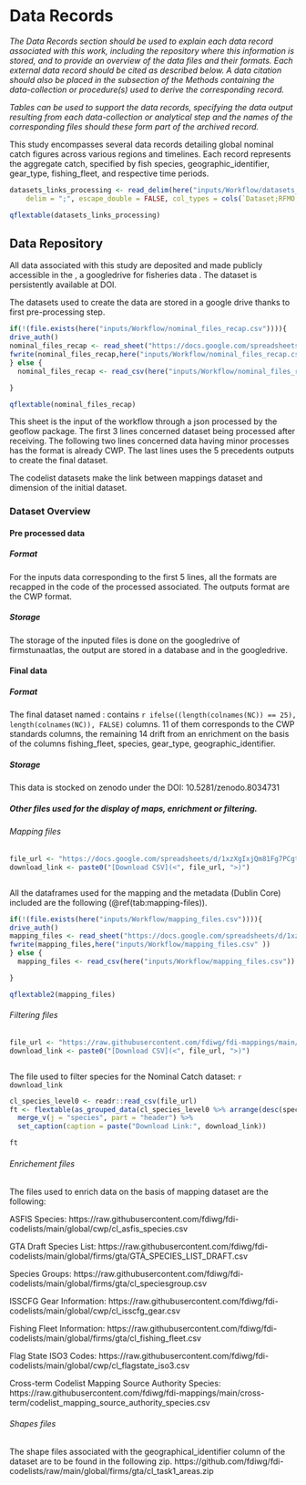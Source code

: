 # Data Records

_The Data Records section should be used to explain each data record associated with this work, including the repository where this information is stored, and to provide an overview of the data files and their formats. Each external data record should be cited as described below. A data citation should also be placed in the subsection of the Methods containing the data-collection or procedure(s) used to derive the corresponding record._

_Tables can be used to support the data records, specifying the data output resulting from each data-collection or analytical step and the names of the corresponding files should these form part of the archived record._

This study encompasses several data records detailing global nominal catch figures across various regions and timelines. Each record represents the aggregate catch, specified by fish species, geographic_identifier, gear_type, fishing_fleet, and respective time periods.


```r
datasets_links_processing <- read_delim(here("inputs/Workflow/datasets_links_processing.csv"),
    delim = ";", escape_double = FALSE, col_types = cols(`Dataset;RFMO;Link to downolad;Pre-processing function;Comments` = col_character()), trim_ws = TRUE)
```

```r
qflextable(datasets_links_processing)
```


## Data Repository

All data associated with this study are deposited and made publicly accessible in the , a googledrive for fisheries data . The dataset is persistently available at DOI.

The datasets used to create the data are stored in a google drive thanks to first pre-processing step. 

```r
if(!(file.exists(here("inputs/Workflow/nominal_files_recap.csv")))){
drive_auth()
nominal_files_recap <- read_sheet("https://docs.google.com/spreadsheets/d/13SJB2PYkCCdrzw8HNJMPFg0yXs0OSYY2mUOAl5dagUc/edit#gid=374572086", sheet = "Nominal catches")
fwrite(nominal_files_recap,here("inputs/Workflow/nominal_files_recap.csv" ))
} else {
  nominal_files_recap <- read_csv(here("inputs/Workflow/nominal_files_recap.csv"))

}
```


```r
qflextable(nominal_files_recap)
```

This sheet is the input of the workflow through a json processed by the geoflow package. The first 3 lines concerned dataset being processed after receiving. The following two lines concerned data having minor processes has the format is already CWP. The last lines uses the 5 precedents outputs to create the final dataset. 

The codelist datasets make the link between mappings dataset and dimension of the initial dataset. 

### Dataset Overview

#### Pre processed data

##### Format

For the inputs data corresponding to the first 5 lines, all the formats are recapped in the code of the processed associated. The outputs format are the CWP format.

##### Storage

The storage of the inputed files is done on the googledrive of firmstunaatlas, the output are stored in a database and in the googledrive. 

#### Final data

##### Format

The final dataset named : contains `r ifelse((length(colnames(NC)) == 25), length(colnames(NC)), FALSE)` columns. 11 of them corresponds to the CWP standards columns, the remaining 14 drift from an enrichment on the basis of the columns fishing_fleet, species, gear_type, geographic_identifier.

##### Storage

This data is stocked on zenodo under the DOI: 10.5281/zenodo.8034731

##### Other files used for the display of maps, enrichment or filtering.

###### Mapping files

```r

file_url <- "https://docs.google.com/spreadsheets/d/1xzXgIxjQm81Fg7PCgtdiwhkB9sgtPKk-NByQDRtAGrE/edit#gid=1158322074"
download_link <- paste0("[Download CSV](<", file_url, ">)")



```

All the dataframes used for the mapping and the metadata (Dublin Core) included are the following (\@ref(tab:mapping-files)).

```r

if(!(file.exists(here("inputs/Workflow/mapping_files.csv")))){
drive_auth()
mapping_files <- read_sheet("https://docs.google.com/spreadsheets/d/1xzXgIxjQm81Fg7PCgtdiwhkB9sgtPKk-NByQDRtAGrE/edit#gid=1158322074", sheet = "2023")
fwrite(mapping_files,here("inputs/Workflow/mapping_files.csv" ))
} else {
  mapping_files <- read_csv(here("inputs/Workflow/mapping_files.csv"))

}

```

```r
qflextable2(mapping_files)
```


###### Filtering files

```r

file_url <- "https://raw.githubusercontent.com/fdiwg/fdi-mappings/main/cross-term/codelist_mapping_source_authority_species.csv"
download_link <- paste0("[Download CSV](<", file_url, ">)")



```

The file used to filter species for the Nominal Catch dataset: 
`r download_link`


```r

cl_species_level0 <- readr::read_csv(file_url)
ft <- flextable(as_grouped_data(cl_species_level0 %>% arrange(desc(species)) %>% dplyr::select(species, source_authority), groups = "species")) %>% 
  merge_v(j = "species", part = "header") %>%
  set_caption(caption = paste("Download Link:", download_link))

ft
```


###### Enrichement files

The files used to enrich data on the basis of mapping dataset are the following:

ASFIS Species:
https://raw.githubusercontent.com/fdiwg/fdi-codelists/main/global/cwp/cl_asfis_species.csv

GTA Draft Species List:
https://raw.githubusercontent.com/fdiwg/fdi-codelists/main/global/firms/gta/GTA_SPECIES_LIST_DRAFT.csv

Species Groups:
https://raw.githubusercontent.com/fdiwg/fdi-codelists/main/global/firms/gta/cl_speciesgroup.csv

ISSCFG Gear Information:
https://raw.githubusercontent.com/fdiwg/fdi-codelists/main/global/cwp/cl_isscfg_gear.csv

Fishing Fleet Information:
https://raw.githubusercontent.com/fdiwg/fdi-codelists/main/global/firms/gta/cl_fishing_fleet.csv

Flag State ISO3 Codes:
https://raw.githubusercontent.com/fdiwg/fdi-codelists/main/global/cwp/cl_flagstate_iso3.csv

Cross-term Codelist Mapping Source Authority Species:
https://raw.githubusercontent.com/fdiwg/fdi-mappings/main/cross-term/codelist_mapping_source_authority_species.csv


###### Shapes files

The shape files associated with the geographical_identifier column of the dataset are to be found in the following zip. https://github.com/fdiwg/fdi-codelists/raw/main/global/firms/gta/cl_task1_areas.zip



